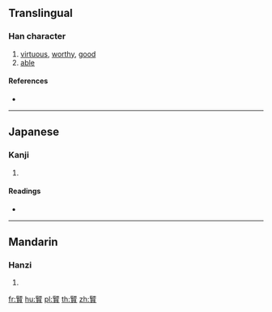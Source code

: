 {{character info/new}}
==Translingual==

===Han character===
{{Han char|rn=154|rad=貝|as=14|sn=21|four=|canj=SPBUC}}

# [[virtuous]], [[worthy]], [[good]]
# [[able]]

====References====
* {{Han ref|kx=1213.010|dkj=36961|dj=1679.160|hdz=63659.130|uh=8D12|ud=36114}}

----

==Japanese==

===Kanji===
{{ja-kanji|grade=|rs=貝14}}

# {{defn|lang=ja|sort=貝14}}

====Readings====
* {{ja-readings|on=[[けん]] (ken)|kun=[[かしこい]] (kashikoi)|nanori=}}

----

==Mandarin==

===Hanzi===
{{cmn-hanzi|pin=[[shù]] ([[shu4]]), [[xián]] ([[xian2]])|wg=shu<sup>4</sup>, hsien<sup>2</sup>}}

# {{defn|lang=cmn|sort=貝14}}

[[fr:贒]]
[[hu:贒]]
[[pl:贒]]
[[th:贒]]
[[zh:贒]]